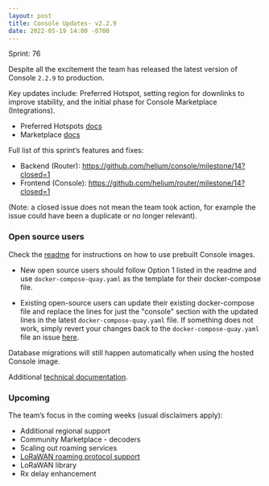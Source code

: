 ```yaml
---
layout: post
title: Console Updates- v2.2.9
date: 2022-05-19 14:00 -0700
---
```


Sprint: 76

Despite all the excitement the team has released the latest version of Console `2.2.9` to
production.

<!--truncate-->

Key updates include: Preferred Hotspot, setting region for downlinks to improve stability, and the
initial phase for Console Marketplace (Integrations).

- Preferred Hotspots [docs](https://docs.helium.com/use-the-network/console/multi-packets/)
- Marketplace [docs](https://docs.helium.com/use-the-network/console-marketplace)

Full list of this sprint’s features and fixes:

- Backend (Router): https://github.com/helium/console/milestone/14?closed=1
- Frontend (Console): https://github.com/helium/router/milestone/14?closed=1

(Note: a closed issue does not mean the team took action, for example the issue could have been a
duplicate or no longer relevant).

### Open source users

Check the [readme](https://github.com/helium/console) for instructions on how to use prebuilt
Console images.

- New open source users should follow Option 1 listed in the readme and use
  `docker-compose-quay.yaml` as the template for their docker-compose file.

- Existing open-source users can update their existing docker-compose file and replace the lines for
  just the "console" section with the updated lines in the latest `docker-compose-quay.yaml` file.
  If something does not work, simply revert your changes back to the `docker-compose-quay.yaml` file
  an issue [here](https://github.com/helium/console/issues).

Database migrations will still happen automatically when using the hosted Console image.

Additional
[technical documentation](https://docs.helium.com/use-the-network/run-a-network-server/run-console/#console-setup).

### Upcoming

The team’s focus in the coming weeks (usual disclaimers apply):

- Additional regional support
- Community Marketplace - decoders
- Scaling out roaming services
- [LoRaWAN roaming protocol support](https://lora-alliance.org/wp-content/uploads/2022/01/TR010-1.0.0-LoRaWAN-Roaming-Hub.pdf)
- LoRaWAN library
- Rx delay enhancement
